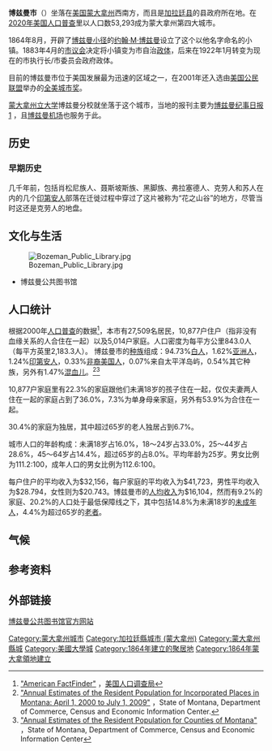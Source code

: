 {{NoteTA
|G1=US
}}
{{Infobox settlement
|official_name = 博兹曼市
|native_name = Bozeman
|settlement_type = [[城市|城市]]
|nickname =
|image_skyline = BozemanMainStreetEast2011.jpg
|imagesize = 200px
|image_caption = 博兹曼街景（2011）
|image_flag =
|image_seal = Bozeman seal.png
|image_map = Gallatin_County_Montana_Incorporated_and_Unincorporated_areas_Bozeman_Highlighted.svg
|mapsize = 250px
|map_caption = 博兹曼市的地理位置
|image_map1 =
|mapsize1 =
|map_caption1 =
|coordinates_footnotes = 
|subdivision_type = 国家
|subdivision_name = 美国
|subdivision_type1 = 州
|subdivision_name1 = [[蒙大拿州|蒙大拿州]]
|subdivision_type2 = 
|subdivision_name2 = 
|government_type =
|leader_title = [[市长|市长]]
|leader_name = Jeff Krauss
|leader_title2 = City Manager
|leader_name2 = Chris Kukulski
|established_date = 1864年8月9日
|area_total_km2 = 32.6
|area_total_sq_mi = 20.3
|area_land_km2 = 32.6
|area_land_sq_mi = 20.3
|area_water_km2 = 0
|area_water_sq_mi = 0.0
|elevation_m = 1461
|elevation_ft = 4820
|population_blank1_title = [[居民称呼|居民称呼]]
|population_blank1 = 博兹曼人
|population_as_of = 2009
|population_note =
|population_total = 37280
|population_metro = 89513
|population_density_km2 = 843.8
|population_density_sq_mi = 1358
|timezone = [[北美山区时区|MST]]
|utc_offset = -7
|timezone_DST = [[北美山区时区|MDT]]
|utc_offset_DST = -6 
|website = [http://www.bozeman.net/ www.bozeman.net]
|postal_code_type = [[邮政编码|邮政编码]]
|postal_code = 59715, 59717-59719, 59771-59772
|area_code = [[電話區號406|406]]
|blank_name = [[联邦资料处理标准|FIPS代码]]
|blank_info = 30-08950
|blank1_name = [[地名信息系统|GNIS ID]]
|blank1_info = 0769173
|footnotes =
}}

'''博兹曼市'''（{{lang-en|Bozeman}}）坐落在[[美国|美国]][[蒙大拿州|蒙大拿州]]西南方，而且是[[加拉廷縣_(蒙大拿州)|加拉廷县]]的县政府所在地。在[[2020年美国人口普查|2020年美国人口普查]]里以人口数53,293成为蒙大拿州第四大城市。

1864年8月，开辟了[[博兹曼小径|博兹曼小径]]的[[约翰·M·博兹曼|约翰·M·博兹曼]]设立了这个以他名字命名的小镇。1883年4月的[[市议会|市议会]]决定将小镇变为市自治[[政体|政体]]，后来在1922年1月转变为现在的市执行长/市委员会政府政体。

目前的博兹曼市位于美国发展最为迅速的区域之一，在2001年还入选由[[美国公民联盟|美国公民联盟]]举办的[[全美城市奖|全美城市奖]]。

[[蒙大拿州立大学|蒙大拿州立大学]]博兹曼分校就坐落于这个城市，当地的报刊主要为[[博兹曼纪事日报|博兹曼纪事日报]][http://www.bozemandailychronicle.com]{{Wayback|url=http://www.bozemandailychronicle.com/ |date=20200927042208 }}
，且[[博兹曼机场|博兹曼机场]]也服务于此。

==历史==
===早期历史===
几千年前，包括肖松尼族人、聂斯坡斯族、黑脚族、弗拉塞德人、克劳人和苏人在内的几个[[印第安人|印第安人]]部落在迁徙过程中穿过了这片被称为“花之山谷”的地方，尽管当时这还是克劳人的地盘。

==文化与生活==
[[File:Bozeman_Public_Library.jpg|thumb]]
*博兹曼公共图书馆

==人口统计==
{{USCensusPop
|1860=
|1870=168
|1880=894
|1890=2143
|1900=3419
|1910=5187
|1920=6183
|1930=6855
|1940=8665
|1950=11325
|1960=13361
|1970=18670
|1980=21645
|1990=22660
|2000=27509
|2010=37280
| footnote=source:<ref>Moffatt, Riley. ''Population History of Western U.S. Cities & Towns, 1850-1990''. [[Lanham,_Maryland|Lanham]]: Scarecrow, 1996, 128.</ref><ref name=popest>{{cite web | url = http://www.census.gov/popest/cities/files/SUB-EST2007-30.csv | title = Subcounty population estimates: Montana 2000-2007 | format = [[逗号分隔值|逗号分隔值]] | publisher = [[美国普查局|美国普查局]], Population Division | date = 2009-03-18 | accessdate = 2009-05-07 | archive-url = https://web.archive.org/web/20080926140918/http://www.census.gov/popest/cities/files/SUB-EST2007-30.csv | archive-date = 2008-09-26 | dead-url = yes }}</ref>
|}}
根据2000年[[人口普查|人口普查]]的数据<ref name="2000census">[http://factfinder.census.gov/ "American FactFinder"] {{WebCite|url=https://www.webcitation.org/65jESGrbU?url=http://factfinder2.census.gov/legacy/aff_sunset.html |date=20120226005920 |dateformat=iso }}，[[美国人口调查局|美国人口调查局]]</ref>，本市有27,509名居民，10,877户住户（指非没有血缘关系的人合住在一起）以及5,014户家庭。人口密度为每平方公里843.0人（每平方英里2,183.3人）。
博兹曼市的[[种族|种族]]组成：94.73%[[白人|白人]]，1.62%[[亚洲人|亚洲人]]，1.24%[[印第安人|印第安人]]，0.33%[[非裔美国人|非裔美国人]]，0.07%来自太平洋岛屿，0.54%其它种族，另外有1.47%[[混血儿|混血儿]]。<ref name="AERSPIPM">[http://www.ceic.mt.gov/Demog/estimate/pop/City/SUB-EST2009-04-30.xls "Annual Estimates of the Resident Population for Incorporated Places in Montana: April 1, 2000 to July 1, 2009"] {{Wayback|url=http://www.ceic.mt.gov/Demog/estimate/pop/City/SUB-EST2009-04-30.xls |date=20110721045909 }}，State of Montana, Department of Commerce, Census and Economic Information Center.</ref><ref name="AERPCM">[http://www.ceic.mt.gov/Demog/estimate/pop/County/CO-EST2009-01-30.htm "Annual Estimates of the Resident Population for Counties of Montana"] {{Wayback|url=http://www.ceic.mt.gov/Demog/estimate/pop/County/CO-EST2009-01-30.htm |date=20110721045830 }}，State of Montana, Department of Commerce, Census and Economic Information Center</ref>

10,877户家庭里有22.3%的家庭跟他们未满18岁的孩子住在一起，仅仅夫妻两人住在一起的家庭占到了36.0%，7.3%为单身母亲家庭，另外有53.9%为合住在一起。

30.4%的家庭为独居，其中超过65岁的老人独居占到6.7%。

城市人口的年龄构成：未满18岁占16.0%，18～24岁占33.0%，25～44岁占28.6%，45～64岁占14.4%，超过65岁的占8.0%。平均年龄为25岁。男女比例为111.2:100，成年人口的男女比例为112.6:100。

每户住户的平均收入为$32,156，每户家庭的平均收入为$41,723，男性平均收入为$28.794，女性则为$20.743。博兹曼市的[[人均收入|人均收入]]为$16,104，然而有9.2%的家庭、20.2%的人口处于最低保障线之下，其中包括14.8%为未满18岁的[[未成年人|未成年人]]，4.4%为超过65岁的[[老者|老者]]。

==气候==
{{Infobox weather 
|metric_first= Yes 
|collapsed= 
|single_line=Yes
|location = 蒙大拿州立大学
|Jan_REC_Hi_°C= 18.3
|Feb_REC_Hi_°C= 17.8
|Mar_REC_Hi_°C= 23.9
|Apr_REC_Hi_°C= 28.3
|May_REC_Hi_°C= 32.8
|Jun_REC_Hi_°C= 35.6
|Jul_REC_Hi_°C= 40.8
|Aug_REC_Hi_°C= 37.2
|Sep_REC_Hi_°C= 35
|Oct_REC_Hi_°C= 31.1
|Nov_REC_Hi_°C= 22.8
|Dec_REC_Hi_°C= 17.2
|Year_REC_Hi_°C= 40.6

|Jan_Hi_°C = 0.78
|Feb_Hi_°C = 3.67
|Mar_Hi_°C = 7.78
|Apr_Hi_°C = 13.06
|May_Hi_°C = 18.06
|Jun_Hi_°C = 23.17
|Jul_Hi_°C = 27.67
|Aug_Hi_°C = 27.61
|Sep_Hi_°C = 21.67
|Oct_Hi_°C = 15
|Nov_Hi_°C = 5.44
|Dec_Hi_°C = 1.17
|Year_Hi_°C = 13.755

|Jan_MEAN_°C = -4.61
|Feb_MEAN_°C = -2
|Mar_MEAN_°C = 1.72
|Apr_MEAN_°C = 6.39
|May_MEAN_°C = 11.11
|Jun_MEAN_°C = 15.61
|Jul_MEAN_°C = 19.39
|Aug_MEAN_°C = 19
|Sep_MEAN_°C = 13.67
|Oct_MEAN_°C = 7.83
|Nov_MEAN_°C = 0.06
|Dec_MEAN_°C = -4.22
|Year_MEAN_°C = 6.995

|Jan_Lo_°C = -10.06
|Feb_Lo_°C = -7.72
|Mar_Lo_°C = -4.39
|Apr_Lo_°C = -0.33
|May_Lo_°C = 4.11
|Jun_Lo_°C = 8
|Jul_Lo_°C = 11.06
|Aug_Lo_°C = 10.39
|Sep_Lo_°C = 5.61
|Oct_Lo_°C = 0.67
|Nov_Lo_°C = -5.39
|Dec_Lo_°C = -9.67
|Year_Lo_°C = 0.19

|Jan_REC_Lo_°C= -37.8
|Feb_REC_Lo_°C= -41.7
|Mar_REC_Lo_°C= -32.8
|Apr_REC_Lo_°C= -23.3
|May_REC_Lo_°C= -8.9
|Jun_REC_Lo_°C= -3.3
|Jul_REC_Lo_°C= 0
|Aug_REC_Lo_°C= -3.3
|Sep_REC_Lo_°C= -11.1
|Oct_REC_Lo_°C= -23.3
|Nov_REC_Lo_°C= -32.2
|Dec_REC_Lo_°C= -37.8
|Year_REC_Lo_°C= -41.7

|scprecip=green 
|Jan_Precip_cm = |Jan_Precip_mm = 21.3 
|Feb_Precip_cm = |Feb_Precip_mm = 17.8
|Mar_Precip_cm = |Mar_Precip_mm = 35.6
|Apr_Precip_cm = |Apr_Precip_mm = 52.3
|May_Precip_cm = |May_Precip_mm = 81.8
|Jun_Precip_cm = |Jun_Precip_mm = 72.4
|Jul_Precip_cm = |Jul_Precip_mm = 36.6
|Aug_Precip_cm = |Aug_Precip_mm = 37.6
|Sep_Precip_cm = |Sep_Precip_mm = 45.7
|Oct_Precip_cm = |Oct_Precip_mm = 40.9
|Nov_Precip_cm = |Nov_Precip_mm = 27.9
|Dec_Precip_cm = |Dec_Precip_mm = 20.1
|Year_Precip_cm = |Year_Precip_mm = 490

|scrain = 
|Jan_Rain_cm= |Jan_Rain_mm= 
|Feb_Rain_cm= |Feb_Rain_mm= 
|Mar_Rain_cm= |Mar_Rain_mm= 
|Apr_Rain_cm= |Apr_Rain_mm= 
|May_Rain_cm= |May_Rain_mm= 
|Jun_Rain_cm= |Jun_Rain_mm= 
|Jul_Rain_cm= |Jul_Rain_mm= 
|Aug_Rain_cm= |Aug_Rain_mm= 
|Sep_Rain_cm= |Sep_Rain_mm= 
|Oct_Rain_cm= |Oct_Rain_mm= 
|Nov_Rain_cm= |Nov_Rain_mm= 
|Dec_Rain_cm= |Dec_Rain_mm= 
|Year_Rain_cm= |Year_Rain_mm= 

|Jan_Snow_cm= |Jan_Snow_mm= 
|Feb_Snow_cm= |Feb_Snow_mm= 
|Mar_Snow_cm= |Mar_Snow_mm= 
|Apr_Snow_cm= |Apr_Snow_mm= 
|May_Snow_cm= |May_Snow_mm= 
|Jun_Snow_cm= |Jun_Snow_mm= 
|Jul_Snow_cm= |Jul_Snow_mm= 
|Aug_Snow_cm= |Aug_Snow_mm= 
|Sep_Snow_cm= |Sep_Snow_mm= 
|Oct_Snow_cm= |Oct_Snow_mm= 
|Nov_Snow_cm= |Nov_Snow_mm= 
|Dec_Snow_cm= |Dec_Snow_mm= 
|Year_Snow_cm= |Year_Snow_mm= 

|Jan_Sun=
|Feb_Sun= 
|Mar_Sun= 
|Apr_Sun= 
|May_Sun=
|Jun_Sun=
|Jul_Sun=
|Aug_Sun=
|Sep_Sun= 
|Oct_Sun= 
|Nov_Sun=
|Dec_Sun= 
|Year_Sun= 

|Jan_Hum= 
|Feb_Hum= 
|Mar_Hum= 
|Apr_Hum= 
|May_Hum= 
|Jun_Hum= 
|Jul_Hum= 
|Aug_Hum= 
|Sep_Hum= 
|Oct_Hum= 
|Nov_Hum= 
|Dec_Hum= 
|Year_Hum= 

|Unit_Precip_days=
|Unit_Rain_days= 
|Unit_Snow_days= 

|Jan_Precip_days= 9.1
|Feb_Precip_days= 7.6
|Mar_Precip_days= 9.7
|Apr_Precip_days= 9.3
|May_Precip_days= 11.4
|Jun_Precip_days= 10.2
|Jul_Precip_days= 7.1
|Aug_Precip_days= 7.3
|Sep_Precip_days= 7.3
|Oct_Precip_days= 5.8
|Nov_Precip_days= 7.4
|Dec_Precip_days= 8.8
|Year_Precip_days= 101

|Jan_Rain_days= 
|Feb_Rain_days= 
|Mar_Rain_days= 
|Apr_Rain_days= 
|May_Rain_days= 
|Jun_Rain_days= 
|Jul_Rain_days= 
|Aug_Rain_days= 
|Sep_Rain_days= 
|Oct_Rain_days= 
|Nov_Rain_days= 
|Dec_Rain_days= 
|Year_Rain_days= 

|Jan_Snow_days= 
|Feb_Snow_days= 
|Mar_Snow_days= 
|Apr_Snow_days= 
|May_Snow_days= 
|Jun_Snow_days= 
|Jul_Snow_days= 
|Aug_Snow_days= 
|Sep_Snow_days= 
|Oct_Snow_days= 
|Nov_Snow_days= 
|Dec_Snow_days= 
|Year_Snow_days= 
|source = NOAA (normals, 1971-2000) <ref name=NCDC>{{cite web |url = http://cdo.ncdc.noaa.gov/climatenormals/clim81/MTnorm.pdf |title = "Climatography of the United States NO.81" |publisher = [[美国国家海洋和大气管理局|美国国家海洋和大气管理局]] |language =  |deadurl = yes |archiveurl = https://web.archive.org/web/20140715211333/http://cdo.ncdc.noaa.gov/climatenormals/clim81/MTnorm.pdf |archivedate = 2014-07-15 |accessdate = 2011-05-08 }}</ref>
|accessdate = 20111-01-15
<!--第二個來源-->
|source2 = The Weather Channel (Records) <ref name=WEATHERCHANNEL>{{cite web |url = http://www.weather.com/outlook/travel/businesstraveler/wxclimatology/monthly/USMT0040 |title = "Monthly Averages for Bozeman, MT" |publisher = The Weather Channel |language =  |access-date = 2011-05-08 |archive-url = https://web.archive.org/web/20121023081042/http://www.weather.com/outlook/travel/businesstraveler/wxclimatology/monthly/USMT0040 |archive-date = 2012-10-23 |dead-url = yes }}</ref>
|accessdate2 = 2011-01-15
<!--第三個來源-->
|source3 = Solar energy and surface meteorology <ref name= NLRCASDC>{{cite web | url = http://www.gaisma.com/en/location/bozeman-montana.html | title = "Bozeman Solar energy and surface meteorology" | publisher = NASA Langley Research Center Atmospheric Science Data Center | language =  | accessdate = 2011-05-08 | archive-date = 2012-01-11 | archive-url = https://web.archive.org/web/20120111043941/http://www.gaisma.com/en/location/bozeman-montana.html | dead-url = no }}</ref>
|accessdate3 = 2011-05-08
}}

==参考资料==
{{Reflist}}

==外部链接==
[http://www.bozemanlibrary.org/ 博兹曼公共图书馆官方网站]{{Wayback|url=http://www.bozemanlibrary.org/ |date=20110421185016 }}

{{Authority control}}

{{DEFAULTSORT:Bozeman, Montana}}
[[Category:蒙大拿州城市|Category:蒙大拿州城市]]
[[Category:加拉廷縣城市_(蒙大拿州)|Category:加拉廷縣城市 (蒙大拿州)]]
[[Category:蒙大拿州縣城|Category:蒙大拿州縣城]]
[[Category:美國大學城|Category:美國大學城]]
[[Category:1864年建立的聚居地|Category:1864年建立的聚居地]]
[[Category:1864年蒙大拿領地建立|Category:1864年蒙大拿領地建立]]